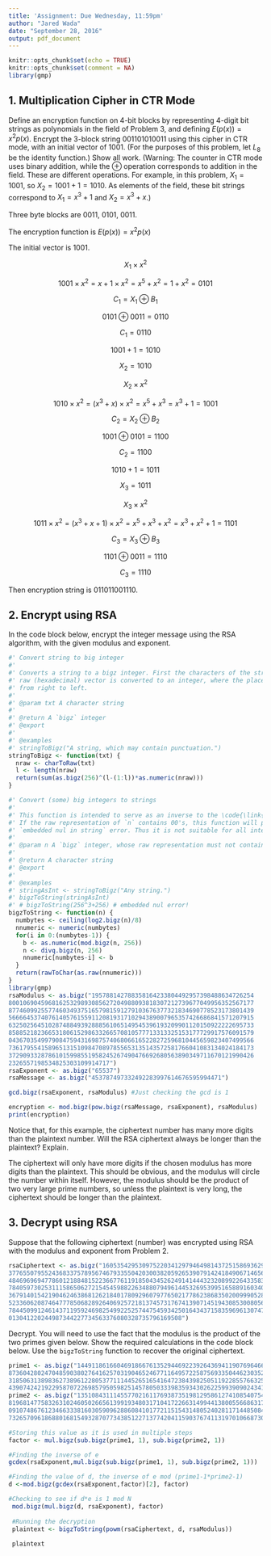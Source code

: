 ```yaml
---
title: 'Assignment: Due Wednesday, 11:59pm'
author: "Jared Wada"
date: "September 28, 2016"
output: pdf_document
---
```


```r
knitr::opts_chunk$set(echo = TRUE)
knitr::opts_chunk$set(comment = NA)
library(gmp)
```

## 1. Multiplication Cipher in CTR Mode

Define an encryption function on 4-bit blocks by representing 4-digit bit strings as polynomials in the field of Problem 3, and defining $E(p(x)) = x^2 p(x)$. Encrypt the 3-block string $001101010011$ using this cipher in CTR mode, with an initial vector of $1001$. (For the purposes of this problem, let $L_8$ be the identity function.) Show all work. (Warning: The counter in CTR mode uses binary addition, while the $\oplus$ operation corresponds to addition in the field. These are different operations. For example, in this problem, $X_1 = 1001$, so $X_2 = 1001+1=1010$. As elements of the field, these bit strings correspond to $X_1 = x^3+1$ and $X_2 = x^3+x$.)

Three byte blocks are 0011, 0101, 0011. 

The encryption function is $E(p(x)) = x^2 p(x)$

The initial vector is 1001.

\begin{center}Block 1 \end{center}

$$X_1 \times x^2$$

$$1001\times x^2 = x+1\times x^2 = x^5+x^2 = 1 + x^2 = 0101$$

$$C_1 = X_1 \oplus B_1$$

$$0101 \oplus 0011 = 0110$$

$$C_1 = 0110$$

$$1001 + 1 = 1010$$

$$X_2 = 1010$$

\begin{center}Block 2\end{center}

$$X_2 \times x^2$$

$$1010\times x^2 = (x^3+x)\times x^2 = x^5+x^3 = x^3 + 1 = 1001$$

$$C_2 = X_2 \oplus B_2$$

$$1001 \oplus 0101 = 1100$$

$$C_2 = 1100$$

$$1010 + 1 = 1011$$

$$X_3 = 1011$$

\begin{center}Block 3 \end{center}

$$X_3 \times x^2$$

$$1011\times x^2 = (x^3+x+1)\times x^2 = x^5+x^3+x^2 = x^3+x^2+1 = 1101$$

$$C_3 = X_3 \oplus B_3$$

$$1101 \oplus 0011 = 1110 $$

$$C_3 = 1110$$

Then encryption string is $011011001110$.





## 2. Encrypt using RSA

In the code block below, encrypt the integer message using the RSA algorithm, with the given modulus and exponent.

```r

#' Convert string to big integer
#'
#' Converts a string to a bigz integer. First the characters of the string are converted to raw, then the
#' raw (hexadecimal) vector is converted to an integer, where the place values of this vector are assigned
#' from right to left.
#'
#' @param txt A character string
#'
#' @return A `bigz` integer
#' @export
#'
#' @examples
#' stringToBigz("A string, which may contain punctuation.")
stringToBigz <- function(txt) {
  nraw <- charToRaw(txt)
  l <- length(nraw)
  return(sum(as.bigz(256)^(l-(1:l))*as.numeric(nraw)))
}

#' Convert (some) big integers to strings
#'
#' This function is intended to serve as an inverse to the \code{\link{stringToBigz}} function.
#' If the raw representation of `n` contains 00's, this function will produce an
#' `embedded nul in string` error. Thus it is not suitable for all integers.
#'
#' @param n A `bigz` integer, whose raw representation must not contain 00's
#'
#' @return A character string
#' @export
#'
#' @examples
#' stringAsInt <- stringToBigz("Any string.")
#' bigzToString(stringAsInt)
#' # bigzToString(256^3+256) # embedded nul error!
bigzToString <- function(n) {
  numbytes <- ceiling(log2.bigz(n)/8)
  nnumeric <- numeric(numbytes)
  for(i in 0:(numbytes-1)) {
    b <- as.numeric(mod.bigz(n, 256))
    n <- divq.bigz(n, 256)
    nnumeric[numbytes-i] <- b
  }
  return(rawToChar(as.raw(nnumeric)))
}
library(gmp)
rsaModulus <- as.bigz("195788142788358164233804492957398488634726254
80010690459681625329893085627204988093818307212739677049956352567177
87746099255774603493751657981591279103676377321834690778523173801439
56666453740761405761559112081931710294389007965357426686841571207915
63250256451028748849392888561065149545396193209901120150922222695733
85885218236653180615298633266570810577713313325153177729917576091579
04367035499790847594316987574068066165228272596810445659823407499566
73617955415896513151098470897855653135143572581766041083134024184173
37290933287861015998551958245267490476692680563890349711670121990426
2326557198534825303109914717")
rsaExponent <- as.bigz("65537")
rsaMessage <- as.bigz("453787497332492283997614676595994471")

gcd.bigz(rsaExponent, rsaModulus) #Just checking the gcd is 1

encryption <- mod.bigz(pow.bigz(rsaMessage, rsaExponent), rsaModulus)
print(encryption)
```

Notice that, for this example, the ciphertext number has many more digits than the plaintext number. Will the RSA ciphertext always be longer than the plaintext? Explain.

The ciphertext will only have more digits if the chosen modulus has more digits than the plaintext.
This should be obvious, and the modulus will circle the number within itself. 
However, the modulus should be the product of two very large prime numbers, so unless the plaintext is very long, 
the ciphertext should be longer than the plaintext. 

## 3. Decrypt using RSA

Suppose that the following ciphertext (number) was encrypted using RSA with the modulus and exponent from Problem 2. 

```r
rsaCiphertext <- as.bigz("16053542953097522034129794649814372515869362991732174439829
3776550795524368337578956746793355042030038205926539079142418490671465617605065354907
4846969694778601218848152236677611918504345262491414443232089922643358336946362484478
7840597302531115865062721545459882263488079496144532695399516588916034043077740431329
3679140154219046246386812621840178092960797765021778623868350200999052841894073701215
5233606208746477785068289264069257218137457317674139071451943085300805611973907560305
7844509912461437119592469825499225257447545934250164343715835969613074707612423475222
013041220244987344227734563376080328735796169508")
```

Decrypt. You will need to use the fact that the modulus is the product of the two primes given below. Show the required calculations in the code block below. Use the `bigzToString` function to recover the original ciphertext.

```r
prime1 <- as.bigz("144911861660469186676135294469223926436941190769646690446708204735
8736042802470485903802764162570319046524677116495722587569335044623035240248379011509
3185063138983627389612280537711144526516541647238439825051192285576632558346504222927
4390742421922958707226985795059825145780503339835934302622599390902434169")
prime2 <- as.bigz("135108431114557702161176938735198129586127410854075454085216219632
8196814775832631024605026656139919348031710417226631499441380055668631715847496632676
0910748676123466333816030590962886084101772115154314805240281171448508474907855212648
7326570961868801681549328707734385122713774204115903767411319701066873093")

#Storing this value as it is used in multiple steps
factor <- mul.bigz(sub.bigz(prime1, 1), sub.bigz(prime2, 1)) 

#Finding the inverse of e
gcdex(rsaExponent,mul.bigz(sub.bigz(prime1, 1), sub.bigz(prime2, 1)))

#Finding the value of d, the inverse of e mod (prime1-1*prime2-1)
d <-mod.bigz(gcdex(rsaExponent,factor)[2], factor)

#Checking to see if d*e is 1 mod N
 mod.bigz(mul.bigz(d, rsaExponent), factor)
 
 #Running the decryption
 plaintext <- bigzToString(powm(rsaCiphertext, d, rsaModulus))
 
 plaintext

```


